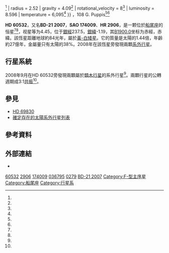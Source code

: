 {{Starbox begin
| name = HD 60532
}}
{{Starbox observe
| epoch = [[J2000.0|J2000.0]]
| constell = [[船尾座|船尾座]]<ref name=SIMBAD>{{cite web
 | url=http://simbad.u-strasbg.fr/simbad/sim-id?Ident=HR+2906
 | title=Pulsating variable Star
 | publisher=Centre de Données astronomiques de Strasbourg
 | work=SIMBAD
 | accessdate=2012-07-13
 | archive-date=2016-03-16
 | archive-url=https://web.archive.org/web/20160316173658/http://simbad.u-strasbg.fr/simbad/sim-id?Ident=HR+2906
 | dead-url=no
 }}</ref><ref name=DATA>{{cite web
 | url=http://vizier.u-strasbg.fr/viz-bin/VizieR-5?-out.add=.&-source=5050&-corr=PK=HR&-out.max=9999&HR=2906
 | title=VizieR Detailed Page
 | accessdate=2012-07-13
 | archive-date=2016-03-05
 | archive-url=https://web.archive.org/web/20160305080234/http://vizier.u-strasbg.fr/viz-bin/VizieR-5?-out.add=.&-source=5050&-corr=PK=HR&-out.max=9999&HR=2906
 | dead-url=no
 }}</ref>
| 星官 = 
| ra = {{RA|7|34|3.2}}<ref name=SIMBAD /><ref name=DATA /><ref name=aaa474_2_653/>
| dec = {{DEC|-22|17|46}}<ref name=SIMBAD /><ref name=DATA /><ref name=aaa474_2_653/>
| appmag_v = 4.45<ref name=SIMBAD /><ref name=DATA /><ref name=aaa418_989/>
}}
{{Starbox character
| class = F6IV<ref name=SIMBAD /><ref name=DATA /><ref name=aj132_1_161/>
| b-v = 0.51<ref name=SIMBAD /><ref name=DATA /><ref name=clpl4_99/>
| u-b = 0.06<ref name=SIMBAD /><ref name=DATA /><ref name=clpl4_99/>
| r-i = 0.27<ref name=SIMBAD /><ref name=DATA />
| variable = 
}}
{{Starbox astrometry 
| radial_v = 60.7<ref name=aaa418_989/>
| prop_mo_ra = –39.87<ref name=aaa474_2_653/>
| prop_mo_dec = 46.84<ref name=aaa474_2_653/>
| parallax = 38.91
| p_error = 0.27
| parallax_footnote = <ref name=aaa474_2_653/>
| absmag_v = 2.40<ref name=aaa418_989/>
}}
{{Starbox detail 
| age_gyr = {{nowrap|2.7 ± 0.1}}<ref name=aaa491_3_883/>
| metal_fe = –0.42<ref name=aaa491_3_883/>
| mass = 1.44{{±|0.03|0.1}}<ref name=aaa491_3_883/>
| radius = 2.52
| gravity = 4.09<ref name=aaa275_1_101/>
| rotational_velocity = 8<ref name=aaa491_3_883/>
| luminosity = 8.596
| temperature = 6,095<ref name=aaa491_3_883/>
}} 
{{Starbox catalog
| names =BD-21 2007，[[SAO星表|SAO]] 174009，[[HD星表|HD]] 60532，[[HR星表|HR]] 2906}}，108 G. Puppis<ref name=gould1879/><ref name=gould_pilcher/>
{{Starbox reference
| Simbad = HD+60532
| ARICNS = 00578
| EPE = HD+60532
| NSTED = HD+60532
}}
{{Starbox end}}

'''HD 60532'''，又名'''BD-21 2007'''，'''SAO 174009'''、'''HR 2906'''，是一颗位於[[船尾座|船尾座]]的恒星<ref name=SIMBAD /><ref name=DATA />，视星等为4.45，位于[[銀道座標系|銀經]]237.5，[[銀道座標系|銀緯]]-1.19，其[[B1900.0|B1900.0]]坐标为赤經{{RA|7|29|46.3}}，赤緯{{DEC|-22|-1.19|48}}。該恆星距離地球約84光年，屬於[[黃-白矮星|黃-白矮星]]。它的質量是太陽的1.44倍，年齡約27億年，金屬量只有太陽的38%。2008年在該恆星旁發現兩顆[[系外行星|系外行星]]。

==行星系統==
2008年9月在HD 60532旁發現兩顆屬於[[類木行星|類木行星]]的系外行星<ref name=aaa491_3_883/>。兩顆行星的公轉週期成3:1[[轨道共振|共振]]<ref name=aaal496_2_L5/>。

{{OrbitboxPlanet begin}}
{{OrbitboxPlanet
| exoplanet = [[HD_60532_b|b]]
| mass = 3.15
| period = 201.83 ± 0.14
| semimajor = 0.77
| eccentricity = 0.278 ± 0.006
}}
{{OrbitboxPlanet
| exoplanet = [[HD_60532_c|c]]
| mass = 7.46
| period = 607.06 ± 2.1
| semimajor = 1.58
| eccentricity = 0.038 ± 0.008
}}
{{Orbitbox end}}

==參見==
* [[HD_69830|HD 69830]]
* [[確定存在的太陽系外行星列表|確定存在的太陽系外行星列表]]

==參考資料==
{{reflist|30em|refs=

<ref name=aaa474_2_653>{{citation | first1=Floor | last1=van Leeuwen | title=Validation of the new Hipparcos reduction | volume=474 | issue=2 | pages=653–664 | bibcode=2007A&A...474..653V | arxiv=0708.1752v1 | doi=10.1051/0004-6361:20078357 | journal=Astronomy and Astrophysics |date=November 2007}} ''Note:'' see VizieR catalogue [http://vizier.u-strasbg.fr/viz-bin/Cat?I/311 I/311] {{Webarchive|url=https://archive.is/20121205093257/http://vizier.u-strasbg.fr/viz-bin/Cat?I/311 |date=2012-12-05 }}.</ref>

<ref name=aaa491_3_883>{{citation | title=Extrasolar planets and brown dwarfs around A-F type stars V. A planetary system found with HARPS around the F6IV-V star HD 60532  | journal=[[Astronomy_and_Astrophysics|Astronomy and Astrophysics]] | year=2008 | volume=491 | issue=3 | pages=883–888 | format=abstract | display-authors=1 | last1=Desort | first1=M. | last2=Lagrange | first2=A.-M. | last3=Galland | first3=F. | last4=Beust | first4=H. | last5=Udry | first5=S. | last6=Mayor | first6=M. | last7=Lo Curto | first7=G. | doi=10.1051/0004-6361:200810241 | bibcode=2008A&A...491..883D }}[http://arxiv.org/abs/0809.3862 web preprint] {{Wayback|url=http://arxiv.org/abs/0809.3862 |date=20170202012243 }}</ref>

<ref name=aaal496_2_L5>{{citation | last1=Laskar | first1=J. | last2=Correia | first2=A. C. M. | title=HD60532, a planetary system in a 3:1 mean motion resonance  | url=http://www.aanda.org/index.php?option=article&access=standard&Itemid=129&url=/articles/aa/pdf/2009/11/aa11689-09.pdf | journal=[[Astronomy_&_Astrophysics|Astronomy & Astrophysics]] Letters | year=2009 | volume=496 | issue=2 | pages=L5–L8 | doi=10.1051/0004-6361/200911689 | bibcode=2009A&A...496L...5L}}</ref>

<ref name=aaa275_1_101>{{citation | display-authors=1 | last1=Edvardsson | first1=B. | last2=Andersen | first2=J. | last3=Gustafsson | first3=B. | last4=Lambert | first4=D. L. | last5=Nissen | first5=P. E. | last6=Tomkin | first6=J. | title=The Chemical Evolution of the Galactic Disk - Part One - Analysis and Results | journal=Astronomy and Astrophysics | volume=275 | issue=1 | page=101 | bibcode=1993A&A...275..101E |date=August 1993}}</ref>

<ref name=aj132_1_161>{{citation | display-authors=1 | last1=Gray | first1=R. O. | last2=Corbally | first2=C. J. | last3=Garrison | first3=R. F. | last4=McFadden | first4=M. T. | last5=Bubar | first5=E. J. | last6=McGahee | first6=C. E. | last7=O'Donoghue | first7=A. A. | last8=Knox | first8=E. R. | title=Contributions to the Nearby Stars (NStars) Project: spectroscopy of stars earlier than M0 within 40 pc-The Southern Sample | journal=[[The_Astronomical_Journal|The Astronomical Journal]] | volume=132 | issue=1 | pages=161–170 | doi=10.1086/504637 | bibcode=2006AJ....132..161G | arxiv=astro-ph/0603770 |date=July 2006}}</ref>

<ref name=aaa418_989>{{citation | title=The Geneva-Copenhagen survey of the Solar neighbourhood. Ages, metallicities, and kinematic properties of ˜14 000 F and G dwarfs | display-authors=1 | last1=Nordström | first1=B. | last2=Mayor | first2=M. | last3=Andersen | first3=J. | last4=Holmberg | first4=J. | last5=Pont | first5=F. | last6=Jørgensen | first6=B. R. | last7=Olsen | first7=E. H. | last8=Udry | first8=S. | last9=Mowlavi | first9=N. | journal=Astronomy and Astrophysics | volume=418 | pages=989–1019  | doi=10.1051/0004-6361:20035959 | bibcode=2004A&A...418..989N |arxiv = astro-ph/0405198 |date=May 2004}}</ref>

<ref name=clpl4_99>{{citation | last1=Johnson | first1=H. L. | last2=Iriarte | first2=B. | last3=Mitchell | first3=R. I. | last4=Wisniewskj | first4=W. Z. | title=UBVRIJKL photometry of the bright stars | journal=Communications of the Lunar and Planetary Laboratory | volume=4 | issue=99 | year=1966 | bibcode=1966CoLPL...4...99J }}</ref>

<ref name=gould1879>{{citation | first1=Benjamin Apthorp | last1=Gould | title=Uranometria Argentina: brightness and position of every fixed star, down to the seventh magnitude, within one hundred degrees of the South Pole | volume= 1 | publisher=Observatorio Nacional Argentino | year=1879 | page=172 | url=http://books.google.com/books?id=VhE1AQAAIAAJ&pg=PA172 }}</ref>

<ref name=gould_pilcher>{{citation | first1=Benjamin Apthorp | last1=Gould | first2=Frederick | last2=Pilcher | title=Uranometria Argentina, Revised | url=http://www.uranometriaargentina.com/ | accessdate=2011-12-08 | deadurl=yes | archiveurl=https://web.archive.org/web/20120227032716/http://www.uranometriaargentina.com/ | archivedate=2012-02-27 }}</ref>

}}

==外部連結==
* {{cite web | url=http://media4.obspm.fr/exoplanets/base/etoile.php?nom=HD+60532 | title=HD 60532 | work=Exoplanets | access-date=2012-07-13 | archive-url=https://web.archive.org/web/20091124165050/http://media4.obspm.fr/exoplanets/base/etoile.php?nom=HD+60532 | archive-date=2009-11-24 | dead-url=yes }}
{{Sky|07|34|03.1805|-|22|17|45.841|83.8}}

[[Category:HD和HDE天體|60532]]
[[Category:HR天體|2906]]
[[Category:SAO天體|174009]]
[[Category:HIP天體|036795]]
[[Category:格利泽和GJ天体|0279]]
[[Category:BD、CD和CP天体|BD-21 2007]]
[[Category:F-型主序星|Category:F-型主序星]]
[[Category:船尾座|Category:船尾座]]
[[Category:行星系|Category:行星系]]